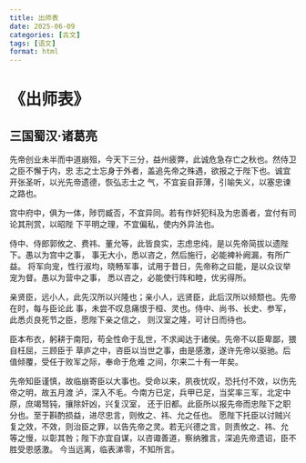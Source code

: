```yaml
---
title: 出师表
date: 2025-06-09
categories: [古文]
tags: [语文]
format: html
---
```

# 《出师表》
## 三国蜀汉·诸葛亮
先帝创业未半而中道崩殂，今天下三分，益州疲弊，此诚危急存亡之秋也。然侍卫之臣不懈于内，忠
志之士忘身于外者，盖追先帝之殊遇，欲报之于陛下也。诚宜开张圣听，以光先帝遗德，恢弘志士之
气，不宜妄自菲薄，引喻失义，以塞忠谏之路也。

宫中府中，俱为一体，陟罚臧否，不宜异同。若有作奸犯科及为忠善者，宜付有司论其刑赏，以昭陛
下平明之理，不宜偏私，使内外异法也。

侍中、侍郎郭攸之、费祎、董允等，此皆良实，志虑忠纯，是以先帝简拔以遗陛下。愚以为宫中之事，
事无大小，悉以咨之，然后施行，必能裨补阙漏，有所广益。
将军向宠，性行淑均，晓畅军事，试用于昔日，先帝称之曰能，是以众议举宠为督。愚以为营中之事，
悉以咨之，必能使行阵和睦，优劣得所。

亲贤臣，远小人，此先汉所以兴隆也；亲小人，远贤臣，此后汉所以倾颓也。先帝在时，每与臣论此
事，未尝不叹息痛恨于桓、灵也。侍中、尚书、长史、参军，此悉贞良死节之臣，愿陛下亲之信之，
则汉室之隆，可计日而待也。

臣本布衣，躬耕于南阳，苟全性命于乱世，不求闻达于诸侯。先帝不以臣卑鄙，猥自枉屈，三顾臣于
草庐之中，咨臣以当世之事，由是感激，遂许先帝以驱驰。后值倾覆，受任于败军之际，奉命于危难
之间，尔来二十有一年矣。

先帝知臣谨慎，故临崩寄臣以大事也。受命以来，夙夜忧叹，恐托付不效，以伤先帝之明，故五月渡
泸，深入不毛。今南方已定，兵甲已足，当奖率三军，北定中原，庶竭驽钝，攘除奸凶，兴复汉室，
还于旧都。此臣所以报先帝而忠陛下之职分也。至于斟酌损益，进尽忠言，则攸之、祎、允之任也。
愿陛下托臣以讨贼兴复之效，不效，则治臣之罪，以告先帝之灵。若无兴德之言，则责攸之、祎、允
等之慢，以彰其咎；陛下亦宜自谋，以咨诹善道，察纳雅言，深追先帝遗诏，臣不胜受恩感激。
今当远离，临表涕零，不知所言。
